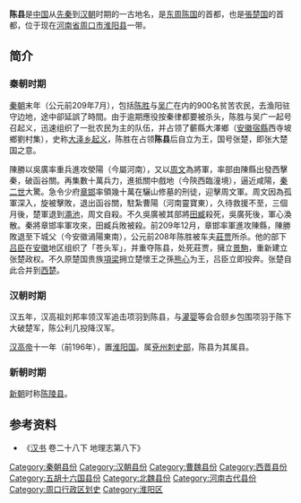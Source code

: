 {{unreferenced|time=2018-07-08T06:24:23+00:00}}
'''陈县'''是[[中国|中国]]从[[先秦|先秦]]到[[汉朝|汉朝]]时期的一古地名，是[[东周|东周]][[陈国|陈国]]的首都，也是[[張楚国|張楚国]]的首都，位于现在[[河南省|河南省]][[周口市|周口市]][[淮阳县|淮阳县]]一带。

==简介==
===秦朝时期===
{{main|大泽乡起义|秦末民变}}
[[秦朝|秦朝]]末年（公元前209年7月），包括[[陈胜|陈胜]]与[[吴广|吴广]]在内的900名贫苦农民，去渔阳驻守边地，途中卻延誤了時間。由于逾期應役按秦律都要被杀头，陈胜与吴广一起号召起义，迅速组织了一批农民为主的队伍，并占领了蘄縣大澤鄉（[[安徽|安徽]][[宿縣|宿縣]]西寺坡鄉劉村集），史称[[大泽乡起义|大泽乡起义]]，陈胜在占领'''陈县'''后自立为王，国号张楚，即张大楚国之意。

陳勝以吳廣率重兵進攻滎陽（今屬河南），又以[[周文|周文]]為將軍，率部由陳縣出發西擊秦，破函谷關。再集數十萬兵力，進抵關中戲地（今陝西臨潼境），逼近咸陽，[[秦二世|秦二世]]大驚。急令少府[[章邯|章邯]]率領幾十萬在驪山修墓的刑徒，迎擊周文軍。周文因為孤軍深入，旋被擊敗，退出函谷關，駐紮曹陽（河南靈寶東），久待救援不至，三個月後，楚軍退到[[澠池|澠池]]，周文自殺。不久吳廣被其部將[[田臧|田臧]]殺死，吳廣死後，軍心渙散。秦將章邯率軍攻來，田臧兵敗被殺。前209年12月，章邯率軍進攻陳縣，陳勝敗退至下城父（今安徽渦陽東南），公元前208年陈胜被车夫[[莊贾|莊贾]]所杀。他的部下[[吕臣|吕臣]]在[[安徽|安徽]]地区组织了「苍头军」，并重夺陈县，处死莊贾，擁立[[景駒|景駒]]，重新建立张楚政权。不久原楚国贵族[[項梁|項梁]]拥立楚懷王之孫[[熊心|熊心]]为王，吕臣立即投奔。张楚自此合并到[[西楚|西楚]]。

===汉朝时期===
汉五年，汉高祖刘邦率领汉军追击项羽到陈县，与[[灌婴|灌婴]]等会合颐乡包围项羽于陈下大破楚军，陈公利几投降汉军。

[[汉高帝|汉高帝]]十一年（前196年），置[[淮阳国|淮阳国]]。属[[兗州刺史部|兗州刺史部]]，陈县为其属县。

===新朝时期===
[[新朝|新朝]]时称[[陈陵县|陈陵县]]。

== 参考资料 ==
*《[[汉书|汉书]] 卷二十八下 地理志第八下》

{{河南行政区划小作品}}
[[Category:秦朝县份|Category:秦朝县份]]
[[Category:汉朝县份|Category:汉朝县份]]
[[Category:曹魏县份|Category:曹魏县份]]
[[Category:西晋县份|Category:西晋县份]]
[[Category:五胡十六国县份|Category:五胡十六国县份]]
[[Category:北魏县份|Category:北魏县份]]
[[Category:河南古代县份|Category:河南古代县份]]
[[Category:周口行政区划史|Category:周口行政区划史]]
[[Category:淮阳区|Category:淮阳区]]